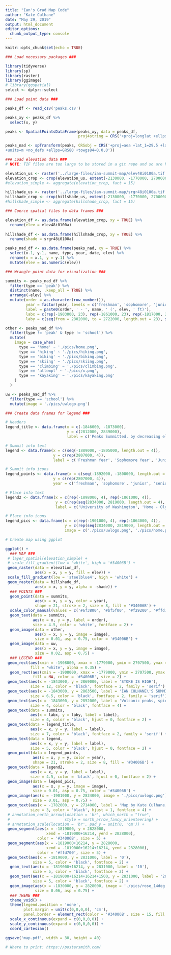 ---
title: "Ian's Grad Map Code"
author: "Kate Culhane"
date: "May 29, 2019"
output: html_document
editor_options: 
  chunk_output_type: console
---

```{r setup, include=FALSE}
knitr::opts_chunk$set(echo = TRUE)
```


```{r load data}

### Load necessary packages ###

library(tidyverse)
library(sp)
library(raster)
library(ggimage)
# library(ggspatial)
select <- dplyr::select

### Load point data ###

peaks_df <- read_csv('peaks.csv')

peaks_xy <- peaks_df %>% 
  select(x, y)

peaks <- SpatialPointsDataFrame(peaks_xy, data = peaks_df,
                                proj4string = CRS('+proj=longlat +ellps=WGS84 +datum=WGS84 +no_defs'))

peaks_nad <- spTransform(peaks, CRSobj = CRS('+proj=aea +lat_1=29.5 +lat_2=45.5 +lat_0=23 +lon_0=-96 +x_0=0 +y_0=0 +datum=NAD83
+units=m +no_defs +ellps=GRS80 +towgs84=0,0,0'))

### Load elevation data ###
# NOTE: TIF files are too large to be stored in a git repo and so are housed locally

elevation_us <- raster('../large-files/ian-summit-map/elev48i0100a.tif') # elevation data from https://nationalmap.gov/small_scale/index.html
elevation_crop <- crop(elevation_us, extent(-2130000, -1770000, 2700000, 3180000))
#elevation_simple <- aggregate(elevation_crop, fact = 15)

hillshade_us <- raster('../large-files/ian-summit-map/srgr48i0100a.tif') # hillshade data from https://nationalmap.gov/small_scale/index.html
hillshade_crop <- crop(hillshade_us, extent(-2130000, -1770000, 2700000, 3180000))
#hillshade_simple <- aggregate(hillshade_crop, fact = 15)

```

```{r spatial data frames}

### Coerce spatial files to data frames ###

elevation_df <- as.data.frame(elevation_crop, xy = TRUE) %>% 
  rename(elev = elev48i0100a)
  
hillshade_df <- as.data.frame(hillshade_crop, xy = TRUE) %>%
  rename(shade = srgr48i0100a)

peaks_nad_df <- as.data.frame(peaks_nad, xy = TRUE) %>% 
  select(x.1, y.1, name, type, year, date, elev) %>% 
  rename(x = x.1, y = y.1) %>% 
  mutate(elev = as.numeric(elev))

```

```{r point and legend data frames}

### Wrangle point data for visualization ###

summits <- peaks_nad_df %>% 
  filter(type == 'peak') %>% 
  distinct(name, .keep_all = TRUE) %>% 
  arrange(-elev) %>% 
  mutate(order = as.character(row_number()),
         year = factor(year, levels = c('freshman', 'sophomore', 'junior', 'senior')),
         label = paste0(order, ' - ', name, ' (', elev, ' ft)'),
         labx = c(rep(-1903000, 23), rep(-1861000, 23), rep(-1817000, 23)),
         laby = c(seq(from = 2802000, to = 2722000, length.out = 23), seq(from = 2802000, to = 2722000, length.out = 23), seq(from = 2802000, to = 2722000, length.out = 23)))

other <- peaks_nad_df %>% 
  filter(type != 'peak' & type != 'school') %>% 
  mutate(
    image = case_when(
      type == 'home' ~ './pics/home.png',
      type == 'hiking' ~ './pics/hiking.png',
      type == 'biking' ~ './pics/biking.png',
      type == 'skiing' ~ './pics/skiing.png',
      type == 'climbing' ~ './pics/climbing.png',
      type == 'attempt' ~ './pics/x.png',
      type == 'kayaking' ~ './pics/kayaking.png'
    )
  )

uw <- peaks_nad_df %>% 
  filter(type == 'school') %>% 
  mutate(image = './pics/uwlogo.png')

### Create data frames for legend ###

# Headers
legend_title <- data.frame(x = c(-1846000, -1873000),
                           y = c(2812000, 2839000),
                           label = c('Peaks Summitted, by decreasing elevation', 'Notable Locations and Trips'))

# Summit info text
legend <- data.frame(x = c(seq(-1889000, -1805000, length.out = 4)),
                     y = c(rep(2807000, 4)),
                     label = c('Freshman Year', 'Sophomore Year', 'Junior Year', 'Senior Year'))

# Summit info icons
legend_points <- data.frame(x = c(seq(-1892000, -1808000, length.out = 4)),
                     y = c(rep(2807000, 4)),
                     year = c('freshman', 'sophomore', 'junior', 'senior'))

# Place info text
legend2 <- data.frame(x = c(rep(-1898000, 4), rep(-1861000, 4)),
                      y = c(rep(seq(2834000, 2819000, length.out = 4), 2)),
                      label = c('University of Washington', 'Home - Olympia', 'Hiking or Backpacking', 'Sport Climbing', 'Alpine Skiing', 'Mountain Biking', 'Kayaking', 'Attempted Summit'))

# Place info icons
legend_pics <- data.frame(x = c(rep(-1901000, 4), rep(-1864000, 4)),
                          y = c(rep(seq(2834000, 2819000, length.out = 4), 2)),
                          image = c('./pics/uwlogo.png', './pics/home.png', './pics/hiking.png', './pics/climbing.png', './pics/skiing.png', './pics/biking.png', './pics/kayaking.png', './pics/x.png'))

```

```{r map}

# Create map using ggplot

ggplot() +
  ### MAP ###
 # layer_spatial(elevation_simple) +
 # scale_fill_gradient(low = 'white', high = '#34006B') +
 geom_raster(data = elevation_df,
             aes(x = x, y = y, fill = elev)) +
 scale_fill_gradient(low = 'steelblue4', high = 'white') +
 geom_raster(data = hillshade_df,
             aes(x = x, y = y, alpha = -shade)) +
  ### POINTS ###
  geom_point(data = summits,
             aes(x = x, y = y, color = year),
             shape = 21, stroke = 2, size = 8, fill = '#34006B') + 
  scale_color_manual(values = c('#6f3800', '#bf5f00', '#f29200', '#ffd700')) +
  geom_text(data = summits,
            aes(x = x, y = y, label = order),
            size = 4.5, color = 'white', fontface = 2) +
  geom_image(data = other,
             aes(x = x, y = y, image = image),
             size = 0.01, asp = 0.75, color = '#34006B') +
  geom_image(data = uw,
             aes(x = x, y = y, image = image),
             size = 0.02, asp = 0.75) +
  ### LEGEND ###
 geom_rect(aes(xmin = -1908000, xmax = -1779000, ymin = 2707500, ymax = 2875000),
           fill = 'white', alpha = 0.35) +
  geom_rect(aes(xmin = -1908000, xmax = -1779000, ymin = 2707500, ymax = 2875000),
            fill = NA, color = '#34006B', size = 2) +
 geom_text(aes(x = -1843000, y = 2869000, label = 'STOKE IS HIGH'),
           size = 12, color = 'black', fontface = 2, family = 'serif') +
 geom_text(aes(x = -1843000, y = 2863500, label = 'IAN CULHANE\'S SUMMITS IN WASHINGTON & OREGON, 2015-2019'),
           size = 6.5, color = 'black', fontface = 2, family = 'serif') +
 geom_text(aes(x = -1843000, y = 2852000, label = 'Volcanic peaks, spicy scrambles, gnarly bushwhacks, stormy bails\u2014and everything in between. This map shows most of the notable\nlocations that Ian Culhane visited during his four years as an undergraduate at the University of Washington. This map doesn\'t\nshow the moments behind these visits: ice axes buzzing with electricity during a stormed-out bivvy on Goode Mountain; an entire\ntaco bar and cheesecake hauled up to Three Fingers Lookout; or a glorious Christmas Eve summit of the Mt. Ellinor trailhead, after\nwhich Ian\'s sister drove the family car into a ditch. On this map, these are only coordinates; if you want to know the stories\nbehind the coordinates you\'ll have to ask Ian himself.'),
           size = 4, color = 'black', fontface = 4) +
 geom_text(data = summits,
           aes(x = labx, y = laby, label = label),
           size = 4, color = 'black', hjust = 0, fontface = 2) +
 geom_text(data = legend_title,
           aes(x = x, y = y, label = label),
           size = 7, color = 'black', fontface = 2, family = 'serif') +
 geom_text(data = legend,
           aes(x = x, y = y, label = label),
           size = 5, color = 'black', hjust = 0, fontface = 2) +
 geom_point(data = legend_points,
            aes(x = x, y = y, color = year),
            shape = 21, stroke = 2, size = 8, fill = '#34006B') +
 geom_text(data = legend2,
           aes(x = x, y = y, label = label),
           size = 4.5, color = 'black', hjust = 0, fontface = 2) +
 geom_image(data = legend_pics,
            aes(x = x, y = y, image = image),
            size = 0.01, asp = 0.75, color = '#34006B') +
 geom_image(aes(x = -1901000, y = 2834000, image = './pics/uwlogo.png'),
            size = 0.01, asp = 0.75) +
 geom_text(aes(x = -1782000, y = 2714000, label = 'Map by Kate Culhane, 2019.\nCreated with R; full code at github.com/katekathrynkat/ian-summit-map.\nElevation data from the USGS National Atlas of the United States, Alber\'s projection.\nCongratulations, bud. We\'re all incredibly proud of you. <3'),
           size = 3, color = 'black', hjust = 1, fontface = 4) +
 # annotation_north_arrow(location = 'br', which_north = "true",
 #                        style = north_arrow_fancy_orienteering) +
 # annotation_scale(location = 'br', pad_y = unit(0, 'cm')) +
 geom_segment(aes(x = -1819000, y = 2828000,
                  xend = -1819000+16214, yend = 2828000),
              color = '#34006B', size = 5) +
 geom_segment(aes(x = -1819000+16214, y = 2828000,
                  xend = -1819000+16214+16214, yend = 2828000),
              color = '#ffd700', size = 5) +
 geom_text(aes(x = -1819000, y = 2831000, label = '0'),
            size = 5, color = 'black', fontface = 2) +
  geom_text(aes(x = -1819000+16214, y = 2831000, label = '10'),
            size = 5, color = 'black', fontface = 2) +
  geom_text(aes(x = -1819000+16214+16214+1500, y = 2831000, label = '20 mi.'),
            size = 5, color = 'black', fontface = 2) +
  geom_image(aes(x = -1830000, y = 2828000, image = './pics/rose_14deg.png'),
             size = 0.06, asp = 0.75) +
  ### THEME ###
  theme_void() +
  theme(legend.position = 'none',
        plot.margin = unit(c(0,0,0,0), 'cm'),
        panel.border = element_rect(color = '#34006B', size = 15, fill = NA)) +
  scale_x_continuous(expand = c(0,0,0,0)) +
  scale_y_continuous(expand = c(0,0,0,0)) +
  coord_cartesian()

ggsave('map.pdf', width = 30, height = 40)

# Where to print: https://postersmith.com/

```

